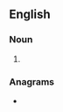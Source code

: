 ==English==

===Noun===
{{head|en|noun form}}

# {{plural of|telecentre|lang=en}}

===Anagrams===
* {{anagrams|en|a=ceeeelnrstt|telecenters}}